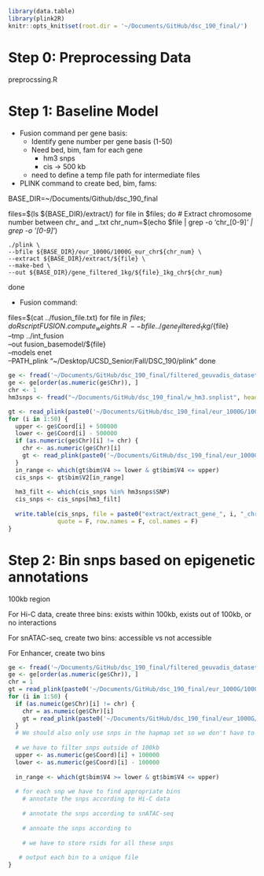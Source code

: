 
```r
library(data.table)
library(plink2R)
knitr::opts_knit$set(root.dir = '~/Documents/GitHub/dsc_190_final/')
```
# Step 0: Preprocessing Data

preprocssing.R

# Step 1: Baseline Model

-   Fusion command per gene basis:
      - Identify gene number per gene basis (1-50)
      - Need bed, bim, fam for each gene
        - hm3 snps
        - cis -> 500 kb
      - need to define a temp file path for intermediate files
  
- PLINK command to create bed, bim, fams:

BASE_DIR=~/Documents/Github/dsc_190_final

files=$(ls ${BASE_DIR}/extract/)
for file in $files; do
    # Extract chromosome number between chr_ and _.txt
    chr_num=$(echo $file | grep -o 'chr_[0-9]*' | grep -o '[0-9]*')
    
    ./plink \
    --bfile ${BASE_DIR}/eur_1000G/1000G_eur_chr${chr_num} \
    --extract ${BASE_DIR}/extract/${file} \
    --make-bed \
    --out ${BASE_DIR}/gene_filtered_1kg/${file}_1kg_chr${chr_num}
done


- Fusion command:

files=$(cat ../fusion_file.txt)
for file in $files; do
  Rscript FUSION.compute_weights.R \
    --bfile ../gene_filtered_1kg/${file} \
    --tmp ../int_fusion \
    --out fusion_basemodel/${file} \
    --models enet \
    --PATH_plink "~/Desktop/UCSD_Senior/Fall/DSC_190/plink"
done



```r
ge <- fread('~/Documents/GitHub/dsc_190_final/filtered_geuvadis_dataset.tsv')
ge <- ge[order(as.numeric(ge$Chr)), ]
chr <- 1
hm3snps <- fread("~/Documents/GitHub/dsc_190_final/w_hm3.snplist", header = T)

gt <- read_plink(paste0('~/Documents/GitHub/dsc_190_final/eur_1000G/1000G_eur_chr', 1))
for (i in 1:50) {
  upper <- ge$Coord[i] + 500000
  lower <- ge$Coord[i] - 500000
  if (as.numeric(ge$Chr)[i] != chr) {
    chr <- as.numeric(ge$Chr)[i]
    gt <- read_plink(paste0('~/Documents/GitHub/dsc_190_final/eur_1000G/1000G_eur_chr', chr))
  }
  in_range <- which(gt$bim$V4 >= lower & gt$bim$V4 <= upper)
  cis_snps <- gt$bim$V2[in_range]
  
  hm3_filt <- which(cis_snps %in% hm3snps$SNP)
  cis_snps <- cis_snps[hm3_filt]
  
  write.table(cis_snps, file = paste0("extract/extract_gene_", i, "_chr_", chr, "_.txt"), 
              quote = F, row.names = F, col.names = F)
}


```


# Step 2: Bin snps based on epigenetic annotations

100kb region

For Hi-C data, create three bins: exists within 100kb, exists out of 100kb, or no interactions

For snATAC-seq, create two bins: accessible vs not accessible

For Enhancer, create two bins

``` r

ge <- fread('~/Documents/GitHub/dsc_190_final/filtered_geuvadis_dataset.tsv')
ge <- ge[order(as.numeric(ge$Chr)), ]
chr = 1
gt = read_plink(paste0('~/Documents/GitHub/dsc_190_final/eur_1000G/1000G_eur_chr', 1))
for (i in 1:50) {
  if (as.numeic(ge$Chr)[i] != chr) {
    chr = as.numeic(ge$Chr)[i]
    gt = read_plink(paste0('~/Documents/GitHub/dsc_190_final/eur_1000G/1000G_eur_chr', chr))
  }
  # We should also only use snps in the hapmap set so we don't have to do QC
  
  # we have to filter snps outside of 100kb
  upper <- as.numeric(ge$Coord)[i] + 100000
  lower <- as.numeric(ge$Coord)[i] - 100000
  
  in_range <- which(gt$bim$V4 >= lower & gt$bim$V4 <= upper)
  
  # for each snp we have to find appropriate bins
    # annotate the snps according to Hi-C data 
    
    # annotate the snps according to snATAC-seq
    
    # annoate the snps according to 
    
    # we have to store rsids for all these snps
 
   # output each bin to a unique file 
}
```



